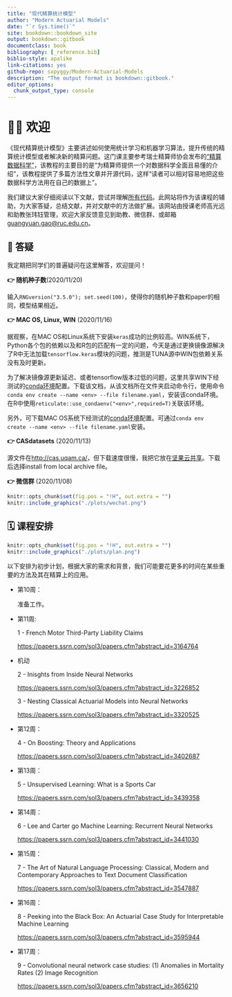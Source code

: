 ```yaml
--- 
title: "现代精算统计模型"
author: "Modern Actuarial Models"
date: "`r Sys.time()`"
site: bookdown::bookdown_site
output: bookdown::gitbook
documentclass: book
bibliography: [_reference.bib]
biblio-style: apalike
link-citations: yes
github-repo: sxpyggy/Modern-Actuarial-Models
description: "The output format is bookdown::gitbook."
editor_options: 
  chunk_output_type: console
---
```


# 👨‍🏫 欢迎  {-}

《现代精算统计模型》主要讲述如何使用统计学习和机器学习算法，提升传统的精算统计模型或者解决新的精算问题。这门课主要参考瑞士精算师协会发布的[“精算数据科学”](https://actuarialdatascience.org)，该教程的主要目的是“为精算师提供一个对数据科学全面且易懂的介绍”，该教程提供了多篇方法性文章并开源代码，这样“读者可以相对容易地把这些数据科学方法用在自己的数据上”。

我们建议大家仔细阅读以下文献，尝试并理解[所有代码](https://github.com/JSchelldorfer/ActuarialDataScience)。此网站将作为该课程的辅助，为大家答疑，总结文献，并对文献中的方法做扩展。该网站由授课老师高光远和助教张玮钰管理，欢迎大家反馈意见到助教、微信群、或邮箱 <guangyuan.gao@ruc.edu.cn>。

## 🤔 答疑{-}

我定期把同学们的普遍疑问在这里解答，欢迎提问！

**👉 随机种子数**(2020/11/20)

输入`RNGversion("3.5.0"); set.seed(100)`，使得你的随机种子数和paper的相同，模型结果相近。


**👉 MAC OS, Linux, WIN** (2020/11/16)

据观察，在MAC OS和Linux系统下安装`keras`成功的比例较高。WIN系统下，Python各个包的依赖以及和R包的匹配有一定的问题，今天是通过更换镜像源解决了R中无法加载`tensorflow.keras`模块的问题，推测是TUNA源中WIN包依赖关系没有及时更新。

为了解决镜像源更新延迟、或者tensorflow版本过低的问题，这里共享WIN下经测试的[conda环境](https://www.jianguoyun.com/p/DcwPgUgQ3cTHBhi1-s0D)配置。下载该文档，从该文档所在文件夹启动命令行，使用命令`conda env create --name <env> --file filename.yaml`，安装该conda环境。在R中使用`reticulate::use_condaenv("<env>",required=T)`关联该环境。

另外，可下载MAC OS系统下经测试的[conda环境](https://www.jianguoyun.com/p/DYethK4Q3cTHBhjr4s0D)配置。可通过`conda env create --name <env> --file filename.yaml`安装。

**👉  CASdatasets** (2020/11/13)

源文件在<http://cas.uqam.ca/>，但下载速度很慢，我把它放在[坚果云共享](https://www.jianguoyun.com/p/DdFyh74Q3cTHBhio2M0D)。下载后选择install from local archive file。

**👉  微信群** (2020/11/08)

```r
knitr::opts_chunk$set(fig.pos = "!H", out.extra = "")
knitr::include_graphics("./plots/wechat.png")
```

## 🗓️ 课程安排 {-}

```r
knitr::opts_chunk$set(fig.pos = "!H", out.extra = "")
knitr::include_graphics("./plots/plan.png")
```

以下安排为初步计划，根据大家的需求和背景，我们可能要花更多的时间在某些重要的方法及其在精算上的应用。

- 第10周：

  准备工作。

- 第11周: 
  
  1 - French Motor Third-Party Liability Claims 
    
  <https://papers.ssrn.com/sol3/papers.cfm?abstract_id=3164764>

- 机动

  2 - Inisghts from Inside Neural Networks
    
  <https://papers.ssrn.com/sol3/papers.cfm?abstract_id=3226852>

  3 - Nesting Classical Actuarial Models into Neural Networks
  
  <https://papers.ssrn.com/sol3/papers.cfm?abstract_id=3320525>

- 第12周：

  4 - On Boosting: Theory and Applications
    
    <https://papers.ssrn.com/sol3/papers.cfm?abstract_id=3402687>
  
- 第13周：

  5 - Unsupervised Learning: What is a Sports Car
  
  <https://papers.ssrn.com/sol3/papers.cfm?abstract_id=3439358>
  
- 第14周：

  6 - Lee and Carter go Machine Learning: Recurrent Neural Networks
  
  <https://papers.ssrn.com/sol3/papers.cfm?abstract_id=3441030>

- 第15周：

  7 - The Art of Natural Language Processing: Classical, Modern and Contemporary Approaches to Text Document Classification
  
  <https://papers.ssrn.com/sol3/papers.cfm?abstract_id=3547887>

- 第16周：

  8 - Peeking into the Black Box: An Actuarial Case Study for Interpretable Machine Learning 
  
  <https://papers.ssrn.com/sol3/papers.cfm?abstract_id=3595944>

- 第17周：

  9 - Convolutional neural network case studies: (1) Anomalies in Mortality Rates (2) Image Recognition 
  
  <https://papers.ssrn.com/sol3/papers.cfm?abstract_id=3656210>



